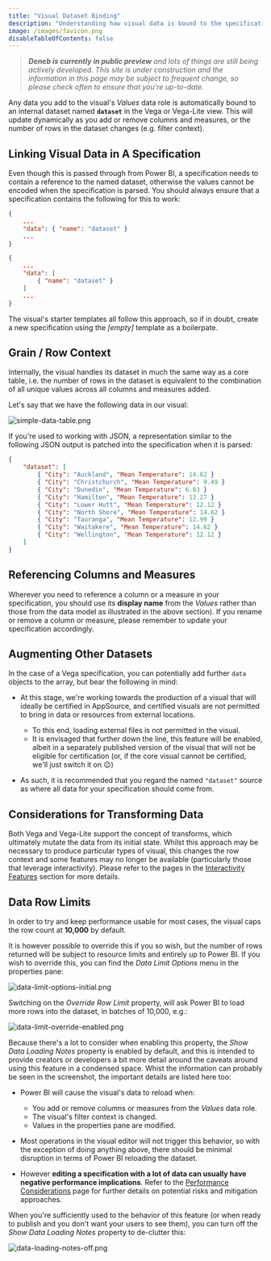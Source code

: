 ```yaml
---
title: "Visual Dataset Binding"
description: "Understanding how visual data is bound to the specification."
image: /images/favicon.png
disableTableOfContents: false
---
```



> _**Deneb is currently in public preview** and lots of things are still being actively developed. This site is under construction and the information in this page may be subject to frequent change, so please check often to ensure that you're up-to-date._

Any data you add to the visual's _Values_ data role is automatically bound to an internal dataset named **`dataset`** in the Vega or Vega-Lite view. This will update dynamically as you add or remove columns and measures, or the number of rows in the dataset changes (e.g. filter context).

## Linking Visual Data in A Specification

Even though this is passed through from Power BI, a specification needs to contain a reference to the named dataset, otherwise the values cannot be encoded when the specification is parsed. You should always ensure that a specification contains the following for this to work:

```json title=Vega-Lite
{
    ...
    "data": { "name": "dataset" }
    ...
}
```

```json title=Vega
{
    ...
    "data": [
        { "name": "dataset" }
    ]
    ...
}
```

The visual's starter templates all follow this approach, so if in doubt, create a new specification using the _[empty]_ template as a boilerpate.

## Grain / Row Context

Internally, the visual handles its dataset in much the same way as a core <OutboundLink href="https://docs.microsoft.com/en-us/power-bi/visuals/power-bi-visualization-tables?WT.mc_id=DP-MVP-5003712" target="_blank">table</OutboundLink>, i.e. the number of rows in the dataset is equivalent to the combination of all unique values across all columns and measures added.

Let's say that we have the following data in our visual:

![simple-data-table.png](/images/getting-started/simple-data-table.png "A simple category column (City) and measure (Mean Temperature).")

If you're used to working with JSON, a representation similar to the following JSON output is patched into the specification when it is parsed:

```json
{
    "dataset": [
        { "City": "Auckland", "Mean Temperature": 14.62 }
        { "City": "Christchurch", "Mean Temperature": 9.49 }
        { "City": "Dunedin", "Mean Temperature": 6.83 }
        { "City": "Hamilton", "Mean Temperature": 13.27 }
        { "City": "Lower Hutt", "Mean Temperature": 12.12 }
        { "City": "North Shore", "Mean Temperature": 14.62 }
        { "City": "Tauranga", "Mean Temperature": 12.99 }
        { "City": "Waitakere", "Mean Temperature": 14.62 }
        { "City": "Wellington", "Mean Temperature": 12.12 }
    ]
}
```

## Referencing Columns and Measures

Wherever you need to reference a column or a measure in your specification, you should use its **display name** from the _Values_ rather than those from the data model as illustrated in the above section). If you rename or remove a column or measure, please remember to update your specification accordingly.

## Augmenting Other Datasets

In the case of a Vega specification, you can potentially add further `data` objects to the array, but bear the following in mind:

-   At this stage, we're working towards the production of a visual that will ideally be certified in AppSource, and certified visuals are not permitted to bring in data or resources from external locations.

    -   To this end, loading external files is not permitted in the visual.
    -   It is envisaged that further down the line, this feature will be enabled, albeit in a separately published version of the visual that will not be eligible for certification (or, if the core visual cannot be certified, we'll just switch it on 😉)

-   As such, it is recommended that you regard the named `"dataset"` source as where all data for your specification should come from.

## Considerations for Transforming Data

Both <OutboundLink href="https://vega.github.io/vega/docs/transforms/" target="_blank">Vega</OutboundLink> and <OutboundLink href="https://vega.github.io/vega-lite/docs/transform.html" target="_blank">Vega-Lite</OutboundLink> support the concept of transforms, which ultimately mutate the data from its initial state. Whilst this approach may be necessary to produce particular types of visual, this changes the row context and some features may no longer be available (particularly those that leverage interactivity). Please refer to the pages in the [Interactivity Features](/interactivity-features-overview) section for more details.

## Data Row Limits

In order to try and keep performance usable for most cases, the visual caps the row count at **10,000** by default.

It is however possible to override this if you so wish, but the number of rows returned will be subject to resource limits and entirely up to Power BI. If you wish to override this, you can find the _Data Limit Options_ menu in the properties pane:

![data-limit-options-initial.png](/images/dataset/data-limit-options-initial.png "The Data Limit Options property menu.")

Switching on the _Override Row Limit_ property, will ask Power BI to load more rows into the dataset, in batches of 10,000, e.g.:

![data-limit-override-enabled.png](/images/dataset/data-limit-override-enabled.png "Enabling the 'Override Row Limit' property will cause the visual to request more data from Power BI.")

Because there's a lot to consider when enabling this property, the _Show Data Loading Notes_ property is enabled by default, and this is intended to provide creators or developers a bit more detail around the caveats around using this feature in a condensed space. Whist the information can probably be seen in the screenshot, the important details are listed here too:

-   Power BI will cause the visual's data to reload when:

    -   You add or remove columns or measures from the _Values_ data role.
    -   The visual's filter context is changed.
    -   Values in the properties pane are modified.

-   Most operations in the visual editor will not trigger this behavior, so with the exception of doing anything above, there should be minimal disruption in terms of Power BI reloading the dataset.

-   However **editing a specification with a lot of data can usually have negative performance implications**. Refer to the [Performance Considerations](/performance-considerations) page for further details on potential risks and mitigation approaches.

When you're sufficiently used to the behavior of this feature (or when ready to publish and you don't want your users to see them), you can turn off the _Show Data Loading Notes_ property to de-clutter this:

![data-loading-notes-off.png](/images/dataset/data-loading-notes-off.png "Disabling the 'Show Data Loading Notes' property results in the screen being a little more end-user centric.")
